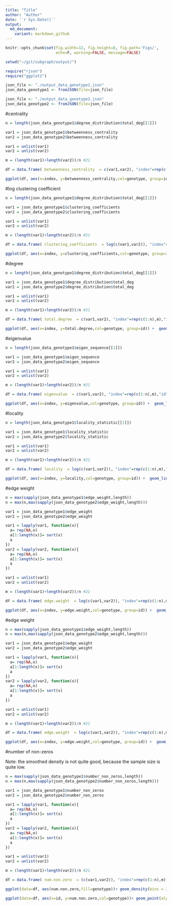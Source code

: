 ```yaml
---
title: "Title"
author: "Author"
date: '`r Sys.Date()`'
output:
  md_document: 
    variant: markdown_github
---
```


```r
knitr::opts_chunk$set(fig.width=12, fig.height=8, fig.path='Figs/',
                      echo=F, warning=FALSE, message=FALSE)
```


```r
setwd("~/git/subgraph/output/")

require("rjson")
require("ggplot2")

json_file <- "./output_data_genotype1.json"
json_data_genotype1 <- fromJSON(file=json_file)

json_file <- "./output_data_genotype2.json"
json_data_genotype2 <- fromJSON(file=json_file)
```

#centrality
```r

n = length(json_data_genotype1$degree_distribution$total_deg[[1]])

var1 = json_data_genotype1$betweenness_centrality
var2 = json_data_genotype2$betweenness_centrality

var1 = unlist(var1)
var2 = unlist(var2)

m = (length(var1)+length(var2))/n #21

df = data.frame( betweenness_centrality  = c(var1,var2), "index"=rep(c(1:n),m),"id"= rep(c(1:m),each=n),"genotype" = as.factor(c(rep(1,length(var1)),rep(2,length(var2)))))

ggplot(df, aes(x=index, y=betweenness_centrality,col=genotype, group=id)) +  geom_line(shape=1)
```

#log clustering coefficient
```r

n = length(json_data_genotype1$degree_distribution$total_deg[[1]])

var1 = json_data_genotype1$clustering_coefficients
var2 = json_data_genotype2$clustering_coefficients

var1 = unlist(var1)
var2 = unlist(var2)

m = (length(var1)+length(var2))/n #21

df = data.frame( clustering_coefficients  = log(c(var1,var2)), "index"=rep(c(1:n),m),"id"= rep(c(1:m),each=n),"genotype" = as.factor(c(rep(1,length(var1)),rep(2,length(var2)))))

ggplot(df, aes(x=index, y=clustering_coefficients,col=genotype, group=id)) +  geom_line(shape=1)
```


#degree
```r

n = length(json_data_genotype1$degree_distribution$total_deg[[1]])

var1 = json_data_genotype1$degree_distribution$total_deg
var2 = json_data_genotype2$degree_distribution$total_deg

var1 = unlist(var1)
var2 = unlist(var2)

m = (length(var1)+length(var2))/n #21

df = data.frame( total.degree  = c(var1,var2), "index"=rep(c(1:n),m),"id"= rep(c(1:m),each=n),"genotype" = as.factor(c(rep(1,length(var1)),rep(2,length(var2)))))

ggplot(df, aes(x=index, y=total.degree,col=genotype, group=id)) +  geom_line(shape=1)
```



#eigenvalue

```r
n = length(json_data_genotype1$eigen_sequence[[1]])

var1 = json_data_genotype1$eigen_sequence
var2 = json_data_genotype2$eigen_sequence

var1 = unlist(var1)
var2 = unlist(var2)

m = (length(var1)+length(var2))/n #21

df = data.frame( eigenvalue  = c(var1,var2), "index"=rep(c(1:n),m),"id"= rep(c(1:m),each=n),"genotype" = as.factor(c(rep(1,length(var1)),rep(2,length(var2)))))

ggplot(df, aes(x=index, y=eigenvalue,col=genotype, group=id)) +  geom_line(shape=1)
```


#locality

```r
n = length(json_data_genotype1$locality_statistic[[1]])

var1 = json_data_genotype1$locality_statistic
var2 = json_data_genotype2$locality_statistic

var1 = unlist(var1)
var2 = unlist(var2)

m = (length(var1)+length(var2))/n #21

df = data.frame( locality  = log(c(var1,var2)), "index"=rep(c(1:n),m),"id"= rep(c(1:m),each=n),"genotype" = as.factor(c(rep(1,length(var1)),rep(2,length(var2)))))

ggplot(df, aes(x=index, y=locality,col=genotype, group=id)) +  geom_line(shape=1)
```

#edge weight

```r
n = max(sapply(json_data_genotype1$edge_weight,length))
n = max(n,max(sapply(json_data_genotype2$edge_weight,length)))

var1 = json_data_genotype1$edge_weight
var2 = json_data_genotype2$edge_weight

var1 = lapply(var1, function(x){
  a= rep(NA,n)
  a[1:length(x)]= sort(x)
  a
})
var2 = lapply(var2, function(x){
  a= rep(NA,n)
  a[1:length(x)]= sort(x)
  a
})

var1 = unlist(var1)
var2 = unlist(var2)

m = (length(var1)+length(var2))/n #21

df = data.frame( edge.weight  = log(c(var1,var2)), "index"=rep(c(1:n),m),"id"= rep(c(1:m),each=n),"genotype" = as.factor(c(rep(1,length(var1)),rep(2,length(var2)))))

ggplot(df, aes(x=index, y=edge.weight,col=genotype, group=id)) +  geom_line(shape=1)
```


#edge weight
```r

n = max(sapply(json_data_genotype1$edge_weight,length))
n = max(n,max(sapply(json_data_genotype2$edge_weight,length)))

var1 = json_data_genotype1$edge_weight
var2 = json_data_genotype2$edge_weight

var1 = lapply(var1, function(x){
  a= rep(NA,n)
  a[1:length(x)]= sort(x)
  a
})
var2 = lapply(var2, function(x){
  a= rep(NA,n)
  a[1:length(x)]= sort(x)
  a
})

var1 = unlist(var1)
var2 = unlist(var2)

m = (length(var1)+length(var2))/n #21

df = data.frame( edge.weight  = log(c(var1,var2)), "index"=rep(c(1:n),m),"id"= rep(c(1:m),each=n),"genotype" = as.factor(c(rep(1,length(var1)),rep(2,length(var2)))))

ggplot(df, aes(x=index, y=edge.weight,col=genotype, group=id)) +  geom_line(shape=1)

```

#number of non-zeros

Note: the smoothed density is not quite good, because the sample size is quite low.


```r
n = max(sapply(json_data_genotype1$number_non_zeros,length))
n = max(n,max(sapply(json_data_genotype2$number_non_zeros,length)))

var1 = json_data_genotype1$number_non_zeros
var2 = json_data_genotype2$number_non_zeros

var1 = lapply(var1, function(x){
  a= rep(NA,n)
  a[1:length(x)]= sort(x)
  a
})
var2 = lapply(var2, function(x){
  a= rep(NA,n)
  a[1:length(x)]= sort(x)
  a
})

var1 = unlist(var1)
var2 = unlist(var2)

m = (length(var1)+length(var2))/n #21

df = data.frame( num.non.zero  = (c(var1,var2)), "index"=rep(c(1:n),m),"id"= rep(c(1:m),each=n),"genotype" = as.factor(c(rep(1,length(var1)),rep(2,length(var2)))))

ggplot(data=df, aes(num.non.zero,fill=genotype))+ geom_density(bins = 30,position = "identity",alpha=0.5)

ggplot(data=df, aes(x=id, y=num.non.zero,col=genotype))+ geom_point(alpha=0.5)

```
